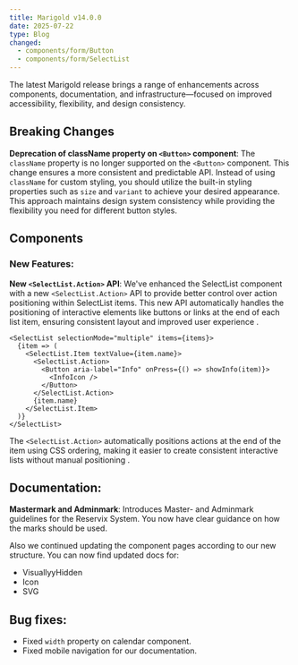 ```yaml
---
title: Marigold v14.0.0
date: 2025-07-22
type: Blog
changed:
  - components/form/Button
  - components/form/SelectList
---
```


The latest Marigold release brings a range of enhancements across components, documentation, and infrastructure—focused on improved accessibility, flexibility, and design consistency.

## Breaking Changes

**Deprecation of className property on `<Button>` component**: The `className` property is no longer supported on the `<Button>` component. This change ensures a more consistent and predictable API. Instead of using `className` for custom styling, you should utilize the built-in styling properties such as `size` and `variant` to achieve your desired appearance. This approach maintains design system consistency while providing the flexibility you need for different button styles.

## Components

### New Features:

**New `<SelectList.Action>` API**: We've enhanced the SelectList component with a new `<SelectList.Action>` API to provide better control over action positioning within SelectList items. This new API automatically handles the positioning of interactive elements like buttons or links at the end of each list item, ensuring consistent layout and improved user experience .

```tsx
<SelectList selectionMode="multiple" items={items}>
  {item => (
    <SelectList.Item textValue={item.name}>
      <SelectList.Action>
        <Button aria-label="Info" onPress={() => showInfo(item)}>
          <InfoIcon />
        </Button>
      </SelectList.Action>
      {item.name}
    </SelectList.Item>
  )}
</SelectList>
```

The `<SelectList.Action>` automatically positions actions at the end of the item using CSS ordering, making it easier to create consistent interactive lists without manual positioning .

## Documentation:

**Mastermark and Adminmark**: Introduces Master- and Adminmark guidelines for the Reservix System. You now have clear guidance on how the marks should be used.

Also we continued updating the component pages according to our new structure. You can now find updated docs for: 
- VisuallyyHidden
- Icon
- SVG

## Bug fixes:
- Fixed `width` property on calendar component.
- Fixed mobile navigation for our documentation.



